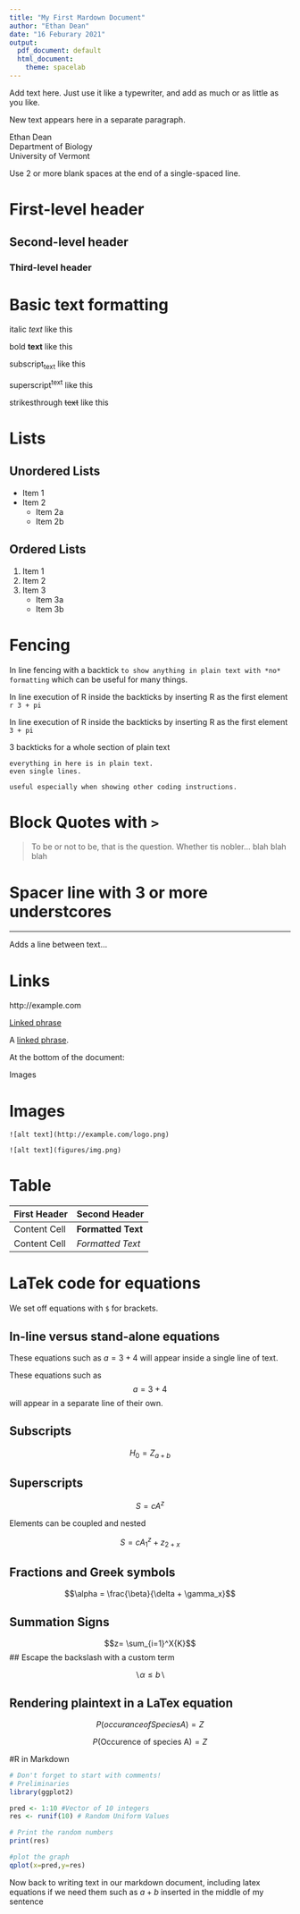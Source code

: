 ```yaml
---
title: "My First Mardown Document"
author: "Ethan Dean"
date: "16 Feburary 2021"
output:
  pdf_document: default
  html_document: 
    theme: spacelab
---
```


Add text here. Just use it like a typewriter, and add as much or as little as you like.

New text appears here in a separate paragraph.

Ethan Dean  
Department of Biology  
University of Vermont  

Use 2 or more blank spaces at the end of a single-spaced line.

# First-level header

## Second-level header

### Third-level header

# Basic text formatting

italic *text* like this

bold **text** like this

subscript~text~ like this

superscript^text^ like this

strikesthrough ~~text~~ like this

# Lists

## Unordered Lists

* Item 1
* Item 2
    + Item 2a
    + Item 2b
    
## Ordered Lists

1. Item 1
2. Item 2
3. Item 3
    + Item 3a
    + Item 3b
    
# Fencing

In line fencing with a backtick `to show anything in plain text with *no* formatting` which can be useful for many things.

In line execution of R inside the backticks by inserting R as the first element `r 3 + pi`

In line execution of R inside the backticks by inserting R as the first element `3 + pi`

3 backticks for a whole section of plain text

```
everything in here is in plain text.
even single lines.

useful especially when showing other coding instructions.
```

# Block Quotes with `>`

> To be or not to be, that is the question.
Whether tis nobler... blah blah blah

# Spacer line with 3 or more understcores

___

Adds a line between text...

# Links
http://example.com

[Linked phrase](http://example.com)

A [linked phrase][id]. 

At the bottom of the document:

[id]: http://example.com/ "Title"
Images

# Images
`![alt text](http://example.com/logo.png)`

`![alt text](figures/img.png)`

# Table
First Header  | Second Header
------------- | -------------
Content Cell  | **Formatted Text**
Content Cell  | *Formatted Text*

# LaTek code for equations

We set off equations with `$` for brackets.

## In-line versus stand-alone equations

These equations such as $a = 3 + 4$ will appear inside a single line of text.

These equations such as $$a = 3 + 4$$ will appear in a separate line of their own.

## Subscripts

$$H_0 = Z_{a + b}$$

## Superscripts

$$S = cA^z$$

Elements can be coupled and nested

$$S=cA^z_1 +z_{2+x}$$

## Fractions and Greek symbols

$$\alpha = \frac{\beta}{\delta + \gamma_x}$$

## Summation Signs

$$z= \sum_{i=1}^X{K}$$
## Escape the backslash with a custom term

$$\backslash \alpha \le b \backslash$$

## Rendering plaintext in a LaTex equation

$$P(occurance of Species A) = Z$$

$$P(\mbox{Occurence of species A}) = Z$$

#R in Markdown

```r
# Don't forget to start with comments!
# Preliminaries
library(ggplot2)

pred <- 1:10 #Vector of 10 integers
res <- runif(10) # Random Uniform Values

# Print the random numbers
print(res)

#plot the graph
qplot(x=pred,y=res)
```

Now back to writing text in our markdown document, including latex equations if we need them such as $a+b$ inserted in the middle of my sentence
